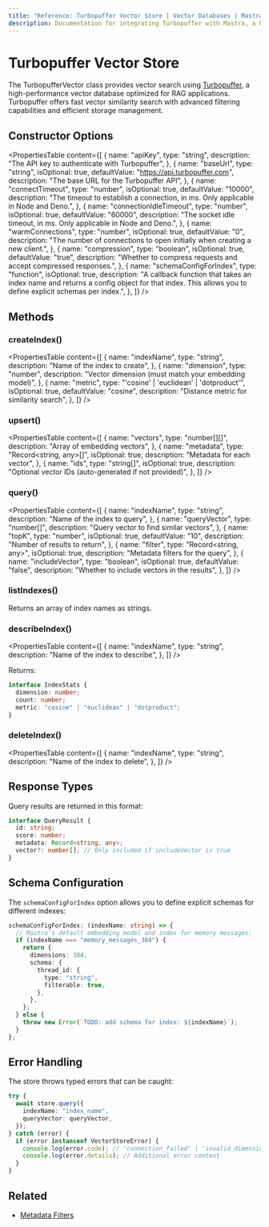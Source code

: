 ```yaml
---
title: "Reference: Turbopuffer Vector Store | Vector Databases | Mastra Docs"
description: Documentation for integrating Turbopuffer with Mastra, a high-performance vector database for efficient similarity search.
---
```


# Turbopuffer Vector Store

The TurbopufferVector class provides vector search using [Turbopuffer](https://turbopuffer.com/), a high-performance vector database optimized for RAG applications. Turbopuffer offers fast vector similarity search with advanced filtering capabilities and efficient storage management.

## Constructor Options

<PropertiesTable
  content={[
    {
      name: "apiKey",
      type: "string",
      description: "The API key to authenticate with Turbopuffer",
    },
    {
      name: "baseUrl",
      type: "string",
      isOptional: true,
      defaultValue: "https://api.turbopuffer.com",
      description: "The base URL for the Turbopuffer API",
    },
    {
      name: "connectTimeout",
      type: "number",
      isOptional: true,
      defaultValue: "10000",
      description:
        "The timeout to establish a connection, in ms. Only applicable in Node and Deno.",
    },
    {
      name: "connectionIdleTimeout",
      type: "number",
      isOptional: true,
      defaultValue: "60000",
      description:
        "The socket idle timeout, in ms. Only applicable in Node and Deno.",
    },
    {
      name: "warmConnections",
      type: "number",
      isOptional: true,
      defaultValue: "0",
      description:
        "The number of connections to open initially when creating a new client.",
    },
    {
      name: "compression",
      type: "boolean",
      isOptional: true,
      defaultValue: "true",
      description:
        "Whether to compress requests and accept compressed responses.",
    },
    {
      name: "schemaConfigForIndex",
      type: "function",
      isOptional: true,
      description:
        "A callback function that takes an index name and returns a config object for that index. This allows you to define explicit schemas per index.",
    },
  ]}
/>

## Methods

### createIndex()

<PropertiesTable
  content={[
    {
      name: "indexName",
      type: "string",
      description: "Name of the index to create",
    },
    {
      name: "dimension",
      type: "number",
      description: "Vector dimension (must match your embedding model)",
    },
    {
      name: "metric",
      type: "'cosine' | 'euclidean' | 'dotproduct'",
      isOptional: true,
      defaultValue: "cosine",
      description: "Distance metric for similarity search",
    },
  ]}
/>

### upsert()

<PropertiesTable
  content={[
    {
      name: "vectors",
      type: "number[][]",
      description: "Array of embedding vectors",
    },
    {
      name: "metadata",
      type: "Record<string, any>[]",
      isOptional: true,
      description: "Metadata for each vector",
    },
    {
      name: "ids",
      type: "string[]",
      isOptional: true,
      description: "Optional vector IDs (auto-generated if not provided)",
    },
  ]}
/>

### query()

<PropertiesTable
  content={[
    {
      name: "indexName",
      type: "string",
      description: "Name of the index to query",
    },
    {
      name: "queryVector",
      type: "number[]",
      description: "Query vector to find similar vectors",
    },
    {
      name: "topK",
      type: "number",
      isOptional: true,
      defaultValue: "10",
      description: "Number of results to return",
    },
    {
      name: "filter",
      type: "Record<string, any>",
      isOptional: true,
      description: "Metadata filters for the query",
    },
    {
      name: "includeVector",
      type: "boolean",
      isOptional: true,
      defaultValue: "false",
      description: "Whether to include vectors in the results",
    },
  ]}
/>

### listIndexes()

Returns an array of index names as strings.

### describeIndex()

<PropertiesTable
  content={[
    {
      name: "indexName",
      type: "string",
      description: "Name of the index to describe",
    },
  ]}
/>

Returns:

```typescript copy
interface IndexStats {
  dimension: number;
  count: number;
  metric: "cosine" | "euclidean" | "dotproduct";
}
```

### deleteIndex()

<PropertiesTable
  content={[
    {
      name: "indexName",
      type: "string",
      description: "Name of the index to delete",
    },
  ]}
/>

## Response Types

Query results are returned in this format:

```typescript copy
interface QueryResult {
  id: string;
  score: number;
  metadata: Record<string, any>;
  vector?: number[]; // Only included if includeVector is true
}
```

## Schema Configuration

The `schemaConfigForIndex` option allows you to define explicit schemas for different indexes:

```typescript copy
schemaConfigForIndex: (indexName: string) => {
  // Mastra's default embedding model and index for memory messages:
  if (indexName === "memory_messages_384") {
    return {
      dimensions: 384,
      schema: {
        thread_id: {
          type: "string",
          filterable: true,
        },
      },
    };
  } else {
    throw new Error(`TODO: add schema for index: ${indexName}`);
  }
};
```

## Error Handling

The store throws typed errors that can be caught:

```typescript copy
try {
  await store.query({
    indexName: "index_name",
    queryVector: queryVector,
  });
} catch (error) {
  if (error instanceof VectorStoreError) {
    console.log(error.code); // 'connection_failed' | 'invalid_dimension' | etc
    console.log(error.details); // Additional error context
  }
}
```

## Related

- [Metadata Filters](../rag/metadata-filters)
